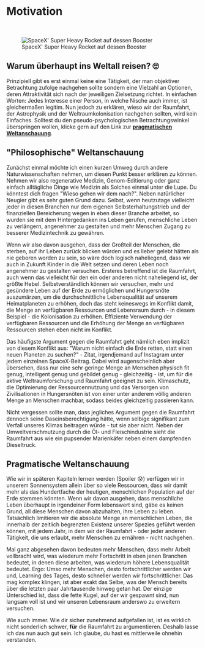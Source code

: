 
# Motivation

<ReadingTime />
<AudioPlayer ident="motivation" />

<br />

<figure>
<Image src={require(".//../../../resources/images/starshipramp.jpg")} alt="SpaceX' Super Heavy Rocket auf dessen Booster" />
<figcaption style={{ color: "rgb(156, 156, 156)", fontSize: "14px", marginTop: "2px" }}>SpaceX' Super Heavy Rocket auf dessen Booster</figcaption>
</figure>

## Warum überhaupt ins Weltall reisen? 🙄
Prinzipiell gibt es erst einmal keine eine Tätigkeit, der man objektiver Betrachtung zufolge nachgehen sollte sondern eine Vielzahl an Optionen, deren Attraktivität sich nach der jeweiligen Zielsetzung richtet. In einfachen Worten: Jedes Interesse einer Person, in welche Nische auch immer, ist gleichermaßen legitim. Nun jedoch zu erklären, wieso wir der Raumfahrt, der Astrophysik und der Weltraumkolonisation nachgehen sollten, wird kein Einfaches. Solltest du den pseudo-psychologischen Betrachtungswinkel überspringen wollen, klicke gern auf den Link zur <strong>[pragmatischen Weltanschauung](https://www.beyondearth.gg/de/documentation/fundamentals/motivation#pragmatische-weltanschauung)</strong>.

## "Philosophische" Weltanschauung
Zunächst einmal möchte ich einen kurzen Umweg durch andere Naturwissenschaften nehmen, um diesen Punkt besser erklären zu können. Nehmen wir also regenerative Medizin, Genom-Editierung oder ganz einfach alltägliche Dinge wie Medizin als Solches einmal unter die Lupe. Du könntest dich fragen "Wieso gehen wir dem nach?". Neben natürlicher Neugier gibt es sehr guten Grund dazu. Selbst, wenn heutzutage vielleicht jeder in diesen Branchen nur dem eigenen Selbsterhaltungstrieb und der finanziellen Bereicherung wegen in eben dieser Branche arbeitet, so wurden sie mit dem Hintergedanken ins Leben gerufen, menschliche Leben zu verlängern, angenehmer zu gestalten und mehr Menschen Zugang zu besserer Medizintechnik zu gewähren.

Wenn wir also davon ausgehen, dass der Großteil der Menschen, die sterben, auf ihr Leben zurück blicken würden und es lieber gelebt hätten als nie geboren worden zu sein, so wäre doch logisch naheliegend, dass wir auch in Zukunft Kinder in die Welt setzen und deren Leben noch angenehmer zu gestalten versuchen. Ersteres betreffend ist die Raumfahrt, auch wenn das vielleicht für den ein oder anderen nicht naheliegend ist, der größte Hebel. Selbstverständlich können wir versuchen, mehr und gesündere Leben auf der Erde zu ermöglichen und Hungersnöte auszumärzen, um die durchschnittliche Lebensqualität auf unserem Heimatplaneten zu erhöhen, doch das steht keineswegs im Konflikt damit, die Menge an verfügbaren Ressourcen und Lebensraum durch - in diesem Beispiel - die Kolonisation zu erhöhen.
Effiziente Verwendung der verfügbaren Ressourcen und die Erhöhung der Menge an verfügbaren Ressourcen stehen eben nicht im Konflikt.

Das häufigste Argument gegen die Raumfahrt geht nämlich eben implizit von diesem Konflikt aus: "Warum nicht einfach die Erde retten, statt einen neuen Planeten zu suchen?" - Zitat, irgendjemand auf Instagram unter jedem einzelnen SpaceX-Beitrag. Dabei wird augenscheinlich aber übersehen, dass nur eine sehr geringe Menge an Menschen physisch fit genug, intelligent genug und gebildet genug - gleichzeitig - ist, um für die aktive Weltraumforschung und Raumfahrt geeignet zu sein. Klimaschutz, die Optimierung der Ressourcennutzung und das Versorgen von Zivilisationen in Hungersnöten ist von einer unter anderem völlig anderen Menge an Menschen machbar, sodass beides gleichzeitig passieren kann. 

Nicht vergessen sollte man, dass jegliches Argument gegen die Raumfahrt dennoch seine Daseinsberechtigung hätte, wenn selbige signifikant zum Verfall unseres Klimas beitragen würde - tut sie aber nicht. Neben der Umweltverschmutzung durch die Öl- und Fleischindustrie sieht die Raumfahrt aus wie ein pupsender Marienkäfer neben einem dampfenden Dieseltruck. 

## Pragmatische Weltanschauung
Wie wir in späteren Kapiteln lernen werden (Spoiler 😰) verfügen wir in unserem Sonnensystem allein über so viele Ressourcen, dass wir damit mehr als das Hundertfache der heutigen, menschlichen Population auf der Erde stemmen könnten. Wenn wir davon ausgehen, dass menschliche Leben überhaupt in irgendeiner Form lebenswert sind, gäbe es keinen Grund, all diese Menschen davon abzuhalten, ihre Leben zu leben. Tatsächlich limitieren wir die absolute Menge an menschlichen Leben, die innerhalb der zeitlich begrenzten Existenz unserer Spezies geführt werden können, mit jedem Jahr, in dem wir der Raumfahrt - oder jeder anderen Tätigkeit, die uns erlaubt, mehr Menschen zu ernähren - nicht nachgehen.

Mal ganz abgesehen davon bedeuten mehr Menschen, dass mehr Arbeit vollbracht wird, was wiederum mehr Fortschritt in eben jenen Branchen bedeutet, in denen diese arbeiten, was wiederum höhere Lebensqualität bedeutet. Ergo: Umso mehr Menschen, desto fortschrittlicher werden wir und, Learning des Tages, desto schneller werden wir fortschrittlicher. Das mag komplex klingen, ist aber exakt das Selbe, was der Mensch bereits über die letzten paar Jahrtausende hinweg getan hat. Der einzige Unterschied ist, dass die fette Kugel, auf der wir gespawnt sind, nun langsam voll ist und wir unseren Lebensraum anderswo zu erweitern versuchen.

Wie auch immer. Wie dir sicher zunehmend aufgefallen ist, ist es wirklich nicht sonderlich schwer, <strong>für</strong> die Raumfahrt zu argumentieren. Deshalb lasse ich das nun auch gut sein. Ich glaube, du hast es mittlerweile ohnehin verstanden.

<SaveArticleSection article="motivation"/>

<Analytics />